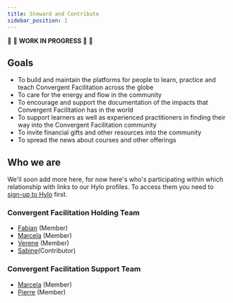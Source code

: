 ```yaml
---
title: Steward and Contribute
sidebar_position: 1
---
```


:construction: :seedling: **WORK IN PROGRESS**  :seedling: :construction:

## Goals
- To build and maintain the platforms for people to learn, practice and teach Convergent Facilitation across the globe
- To care for the energy and flow in the community
- To encourage and support the documentation of the impacts that Convergent Facilitation has in the world
- To support learners as well as experienced practitioners in finding their way into the Convergent Facilitation community
- To invite financial gifts and other resources into the community
- To spread the news about courses and other offerings


## Who we are


We'll soon add more here, for now here's who's participating within which relationship with links to our Hylo profiles. To access them you need to [sign-up to Hylo](how-to-engage/platforms-and-co-creation/co-create-on-hylo) first.

### Convergent Facilitation Holding Team

- [Fabian](https://www.hylo.com/groups/convergent-facilitation/members/36630) (Member)
- [Marcela](https://www.hylo.com/groups/convergent-facilitation/members/45065) (Member)
- [Verene](https://www.hylo.com/groups/convergent-facilitation/members/45210) (Member)
- [Sabine](https://www.hylo.com/groups/convergent-facilitation/members/47785)(Contributor)

### Convergent Facilitation Support Team

- [Marcela](https://www.hylo.com/groups/convergent-facilitation/members/45065) (Member)
- [Pierre](https://www.hylo.com/groups/convergent-facilitation/members/48980) (Member)

